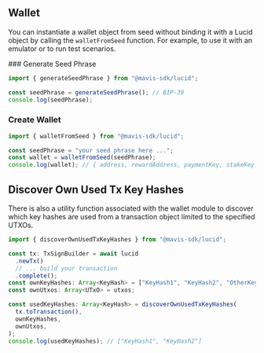 
## Wallet

You can instantiate a wallet object from seed without binding it with a Lucid object by calling the `walletFromSeed` function. For example, to use it with an emulator or to run test scenarios.

<Steps>
### Generate Seed Phrase

```typescript
import { generateSeedPhrase } from "@mavis-sdk/lucid";

const seedPhrase = generateSeedPhrase(); // BIP-39
console.log(seedPhrase);
```

### Create Wallet

```typescript
import { walletFromSeed } from "@mavis-sdk/lucid";

const seedPhrase = "your seed phrase here ...";
const wallet = walletFromSeed(seedPhrase);
console.log(wallet); // { address, rewardAddress, paymentKey, stakeKey }
```

</Steps>

## Discover Own Used Tx Key Hashes

There is also a utility function associated with the wallet module to discover which key hashes are used from a transaction object limited to the specified UTXOs.

```typescript
import { discoverOwnUsedTxKeyHashes } from "@mavis-sdk/lucid";

const tx: TxSignBuilder = await lucid
  .newTx()
  // ... build your transaction
  .complete();
const ownKeyHashes: Array<KeyHash> = ["KeyHash1", "KeyHash2", "OtherKeyHash"];
const ownUtxos: Array<UTxO> = utxos;

const usedKeyHashes: Array<KeyHash> = discoverOwnUsedTxKeyHashes(
  tx.toTransaction(),
  ownKeyHashes,
  ownUtxos,
);
console.log(usedKeyHashes); // ["KeyHash1", "KeyHash2"]
```
